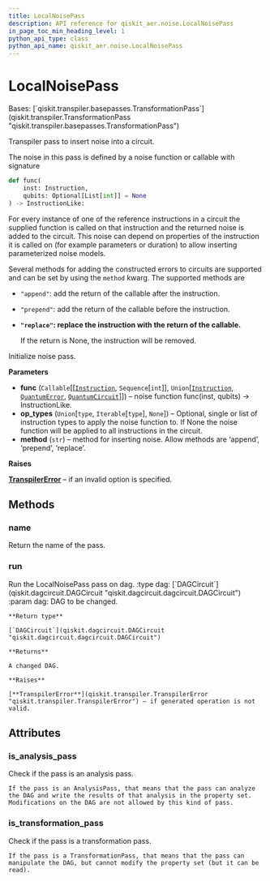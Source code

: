 ```yaml
---
title: LocalNoisePass
description: API reference for qiskit_aer.noise.LocalNoisePass
in_page_toc_min_heading_level: 1
python_api_type: class
python_api_name: qiskit_aer.noise.LocalNoisePass
---
```


# LocalNoisePass

<Class id="qiskit_aer.noise.LocalNoisePass" isDedicatedPage={true} github="https://github.com/qiskit/qiskit-aer/tree/stable/0.11/qiskit_aer/noise/passes/local_noise_pass.py" signature="LocalNoisePass(func, op_types=None, method='append')">
  Bases: [`qiskit.transpiler.basepasses.TransformationPass`](qiskit.transpiler.TransformationPass "qiskit.transpiler.basepasses.TransformationPass")

  Transpiler pass to insert noise into a circuit.

  The noise in this pass is defined by a noise function or callable with signature

  ```python
  def func(
      inst: Instruction,
      qubits: Optional[List[int]] = None
  ) -> InstructionLike:
  ```

  For every instance of one of the reference instructions in a circuit the supplied function is called on that instruction and the returned noise is added to the circuit. This noise can depend on properties of the instruction it is called on (for example parameters or duration) to allow inserting parameterized noise models.

  Several methods for adding the constructed errors to circuits are supported and can be set by using the `method` kwarg. The supported methods are

  *   `"append"`: add the return of the callable after the instruction.

  *   `"prepend"`: add the return of the callable before the instruction.

  *   **`"replace"`: replace the instruction with the return of the callable.**

      If the return is None, the instruction will be removed.

  Initialize noise pass.

  **Parameters**

  *   **func** (`Callable`\[\[[`Instruction`](qiskit.circuit.Instruction "qiskit.circuit.instruction.Instruction"), `Sequence`\[`int`]], `Union`\[[`Instruction`](qiskit.circuit.Instruction "qiskit.circuit.instruction.Instruction"), [`QuantumError`](qiskit_aer.noise.QuantumError "qiskit_aer.noise.errors.quantum_error.QuantumError"), [`QuantumCircuit`](qiskit.circuit.QuantumCircuit "qiskit.circuit.quantumcircuit.QuantumCircuit")]]) – noise function func(inst, qubits) -> InstructionLike.
  *   **op\_types** (`Union`\[`type`, `Iterable`\[`type`], `None`]) – Optional, single or list of instruction types to apply the noise function to. If None the noise function will be applied to all instructions in the circuit.
  *   **method** (`str`) – method for inserting noise. Allow methods are ‘append’, ‘prepend’, ‘replace’.

  **Raises**

  [**TranspilerError**](qiskit.transpiler.TranspilerError "qiskit.transpiler.TranspilerError") – if an invalid option is specified.

  ## Methods

  ### name

  <Function id="qiskit_aer.noise.LocalNoisePass.name" name="name" signature="LocalNoisePass.name()">
    Return the name of the pass.
  </Function>

  ### run

  <Function id="qiskit_aer.noise.LocalNoisePass.run" name="run" signature="LocalNoisePass.run(dag)">
    Run the LocalNoisePass pass on dag. :type dag: [`DAGCircuit`](qiskit.dagcircuit.DAGCircuit "qiskit.dagcircuit.dagcircuit.DAGCircuit") :param dag: DAG to be changed.

    **Return type**

    [`DAGCircuit`](qiskit.dagcircuit.DAGCircuit "qiskit.dagcircuit.dagcircuit.DAGCircuit")

    **Returns**

    A changed DAG.

    **Raises**

    [**TranspilerError**](qiskit.transpiler.TranspilerError "qiskit.transpiler.TranspilerError") – if generated operation is not valid.
  </Function>

  ## Attributes

  ### is\_analysis\_pass

  <Attribute id="qiskit_aer.noise.LocalNoisePass.is_analysis_pass" name="is_analysis_pass">
    Check if the pass is an analysis pass.

    If the pass is an AnalysisPass, that means that the pass can analyze the DAG and write the results of that analysis in the property set. Modifications on the DAG are not allowed by this kind of pass.
  </Attribute>

  ### is\_transformation\_pass

  <Attribute id="qiskit_aer.noise.LocalNoisePass.is_transformation_pass" name="is_transformation_pass">
    Check if the pass is a transformation pass.

    If the pass is a TransformationPass, that means that the pass can manipulate the DAG, but cannot modify the property set (but it can be read).
  </Attribute>
</Class>

